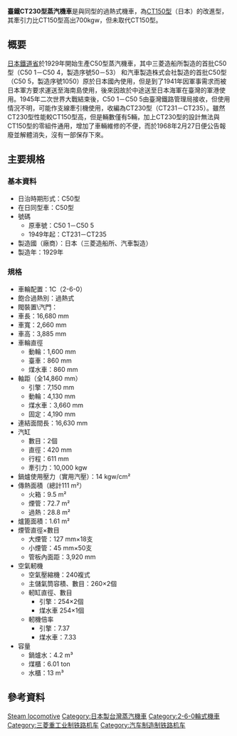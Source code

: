 {{Infobox Locomotive
| name = 臺鐵CT230型蒸汽機車
| type = [[蒸汽機車|蒸汽機車]]
| image = 
| alt = 
| caption = 
| designer = 
| builder = [[三菱重工業|三菱造船所]]<br/>[[汽車製造_(公司)|汽車製造株式会社]]
| ordernumber = 
| serialnumber = 
| buildmodel = 
| builddate = 1929年
| totalproduction = 5輛(CT231~CT235)
| rebuilder = 
| rebuilddate = 
| numberrebuilt = 
| whytetype = 2-6-0
| uicclass = 1C
| gauge = 1,067 mm
| leadingdiameter = 
| driverdiameter = 1,600 mm
| trailingdiameter = 
| minimumcurve = 
| wheelbase = 
| length = 16,680 mm
| width = 2,660 mm
| height = 3,885 mm
| notes =
| railroad = 日本、臺湾
| railroadclass = C50型 → CT230型
| numinclass = 
| roadnumber = 
| locale = [[鐵道省_(日本)|日本鐵道省]]→<br/>[[大日本帝國海軍|大日本帝國海軍]]→<br/>[[臺灣鐵路管理局|臺灣鐵路管理局]]
| preservedunits = 
}}
'''臺鐵CT230型蒸汽機車'''是與{{Link-ja|日本國鐵C50型蒸汽機車|国鉄C50形蒸気機関車}}同型的過熱式機車，為[[台鐵CT150型蒸汽機車|CT150型]]（日本{{Link-ja|8620型|国鉄8620形蒸気機関車}}）的改進型，其牽引力比CT150型高出700kgw，但未取代CT150型。

==概要==
[[鐵道省_(日本)|日本鐵道省]]於1929年開始生產C50型蒸汽機車，其中三菱造船所製造的首批C50型（C50 1－C50 4，製造序號50－53）
和汽車製造株式会社製造的首批C50型（C50 5，製造序號1050）{{r|国鉄C50形}}原於日本國內使用，但是到了1941年因軍事需求而被日本軍方要求運送至海南島使用，後來因故於中途送至日本海軍在臺灣的軍港使用{{r|台灣鐵路蒸汽火車|page=94}}。1945年二次世界大戰結束後，C50 1－C50 5由臺灣鐵路管理局接收，但使用情況不明，可能作支線牽引機使用，收編為CT230型（CT231－CT235）。雖然CT230型性能較CT150型高，但是輛數僅有5輛，加上CT230型的設計無法與CT150型的零組件通用，增加了車輛維修的不便，而於1968年2月27日便公告報廢{{r|台灣鐵路蒸汽火車|page=95}}並解體消失，沒有一部保存下來。

== 主要規格 ==
=== 基本資料{{r|台灣鐵路蒸汽火車|page=95}} ===
*日治時期形式：C50型
*在日同型車：C50型
*號碼
**原車號：C50 1－C50 5
**1949年起：CT231－CT235
*製造國（廠商）：日本（三菱造船所、汽車製造）
*製造年：1929年

=== 規格{{r|台灣鐵路蒸汽火車|page=221}} ===
*車輪配置：1C（2-6-0）
*飽合過熱別：過熱式
*閥裝置\汽門：{{Link-en|華式|Walschaerts valve gear}}
*車長：16,680 mm
*車寬：2,660 mm
*車高：3,885 mm
*車輪直徑
**動輪：1,600 mm
**臺車：860 mm
**煤水車：860 mm
*軸距（全14,860 mm）
**引擎：7,150 mm
**動輪：4,130 mm
**煤水車：3,660 mm
**固定：4,190 mm
*連結面間長：16,630 mm
*汽缸
**數目：2個
**直徑：420 mm
**行程：611 mm
**牽引力：10,000 kgw
*鍋爐使用壓力（實用汽壓）：14 kgw/cm²
*傳熱面積（總計111 m²）
**火箱：9.5 m²
**煙管：72.7 m²
**過熱：28.8 m²
*爐篦面積：1.61 m²
*煙管直徑×數目
**大煙管：127 mm×18支
**小煙管：45 mm×50支
**管板內面距：3,920 mm
*空氣軔機
**空氣壓縮機：240複式
**主儲氣筒容積、數目：260×2個
**軔缸直徑、數目 
***引擎：254×2個
***煤水車 254×1個
**軔機倍率 
***引擎：7.37
***煤水車：7.33
*容量
**鍋爐水：4.2 m³
**煤櫃：6.01 ton
**水櫃：13 m³

==參考資料==
{{commonscat|TRA CT230}}

{{Reflist|refs=
<ref name="台灣鐵路蒸汽火車">{{Cite book | author = 蘇照旭 | title = 《台灣鐵路蒸汽火車》 | location = 臺灣 | publisher = 人人出版社 | date = 2000年 | ISBN = 978-957-976-738-5 | language = zh-tw}}</ref>

<ref name="国鉄C50形">{{Cite web |url = https://ja.wikipedia.org/wiki/国鉄C50形蒸気機関車 |title = 国鉄C50形蒸気機関車 |language = ja |accessdate = 2015-12-06 |archive-date = 2020-10-09 |archive-url = https://web.archive.org/web/20201009161644/https://ja.wikipedia.org/wiki/%E5%9B%BD%E9%89%84C50%E5%BD%A2%E8%92%B8%E6%B0%97%E6%A9%9F%E9%96%A2%E8%BB%8A |dead-url = no }}</ref>
}}


{{台鐵蒸汽機車列表}}
{{日本國鐵制式蒸氣機關車}}

[[Category:臺灣鐵路管理局蒸汽機車|Steam locomotive]]

[[Category:日本製台灣蒸汽機車|Category:日本製台灣蒸汽機車]]
[[Category:2-6-0輪式機車|Category:2-6-0輪式機車]]
[[Category:三菱重工业制铁路机车|Category:三菱重工业制铁路机车]]
[[Category:汽车制造制铁路机车|Category:汽车制造制铁路机车]]
